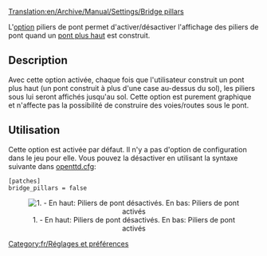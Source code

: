 [[Translation:en/Archive/Manual/Settings/Bridge pillars]]


[[Category:fr/Réglages et préférences]]

L'[[fr/Archive/Manual/Settings/Options avancées|option]] piliers de pont permet d'activer/désactiver l'affichage des piliers de pont quand un [[fr/Archive/Manual/Pont plus haut|pont plus haut]] est construit.

==Description==
Avec cette option activée, chaque fois que l'utilisateur construit un pont plus haut (un pont construit à plus d'une case au-dessus du sol), les piliers sous lui seront affichés jusqu'au sol. Cette option est purement graphique et n'affecte pas la possibilité de construire des voies/routes sous le pont.

== Utilisation ==
Cette option est activée par défaut. Il n'y a pas d'option de configuration dans le jeu pour elle. Vous pouvez la désactiver en utilisant la syntaxe suivante dans [[fr/openttd.cfg|openttd.cfg]]:

<pre>
[patches]
bridge_pillars = false
</pre>

<center>[[File:en/Bridge Pillars.png|center|none|frame|1. - En haut: Piliers de pont désactivés. En bas: Piliers de pont activés]]</center>